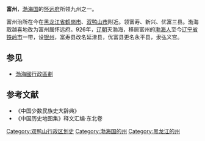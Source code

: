 '''富州'''，[[渤海国|渤海国]]的[[怀远府|怀远府]]所领九州之一。

富州治所在今在[[黑龙江省|黑龙江省]][[鹤岗市|鹤岗市]]、[[双鸭山市|双鸭山市]]附近。领富寿、新兴、优富三县。渤海取越喜地改为富州属怀远府。926年，[[辽朝|辽朝]]灭渤海，移居富州的[[渤海人|渤海人]]至今[[辽宁省|辽宁省]][[铁岭市|铁岭市]]一带，设[[银州_(辽朝)|银州]]，富寿县改名延津县，优富县更名永平县，隶弘义宫。

== 参见 ==
*[[渤海國行政區劃|渤海國行政區劃]]
== 参考文献 ==
* 《中国少数民族史大辞典》 
* 《中国历史地图集》释文汇编·东北卷 

{{渤海国行政区划|nocat}}

[[Category:双鸭山行政区划史|Category:双鸭山行政区划史]]
[[Category:渤海国的州|Category:渤海国的州]]
[[Category:黑龙江的州|Category:黑龙江的州]]